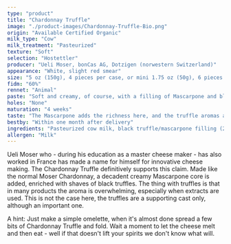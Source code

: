 ```yaml
---
type: "product"
title: "Chardonnay Truffle"
image: "./product-images/Chardonnay-Truffle-Bio.png"
origin: "Available Certified Organic"
milk_type: "Cow"
milk_treatment: "Pasteurized"
texture: "Soft"
selection: "Hostettler"
producer: "Ueli Moser, bonCas AG, Dotzigen (norwestern Switzerland)"
appearance: "White, slight red smear"
size: "5 oz (150g), 4 pieces per case, or mini 1.75 oz (50g), 6 pieces per case"
fidm: "60%"
rennet: "Animal"
paste: "Soft and creamy, of course, with a filling of Mascarpone and black truffle shaves in the core (20%)"
holes: "None"
maturation: "4 weeks"
taste: "The Mascarpone adds the richness here, and the truffle aromas are beautifully balanced"
bestby: "Within one month after delivery"
ingredients: "Pasteurized cow milk, black truffle/mascarpone filling (20%), salt, rennet, cultures"
allergen: "Milk"
---
```


Ueli Moser who - during his education as a master cheese maker - has also worked in France has made a name for himself for innovative cheese making. The Chardonnay Truffle definitively supports this claim. Made like the normal Moser Chardonnay, a decadent creamy Mascarpone core is added, enriched with shaves of black truffles. The thing with truffles is that in many products the aroma is overwhelming, especially when extracts are used. This is not the case here, the truffles are a supporting cast only, although an important one.

A hint: Just make a simple omelette, when it's almost done spread a few bits of Chardonnay Truffle and fold. Wait a moment to let the cheese melt and then eat - well if that doesn't lift your spirits we don't know what will.